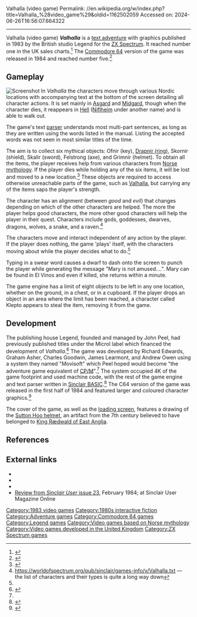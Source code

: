 Valhalla (video game)
Permalink: //en.wikipedia.org/w/index.php?title=Valhalla_%28video_game%29&oldid=1162502059
Accessed on: 2024-06-26T16:56:07.664322



------
Valhalla (video game)
{{for|the cyberpunk indie game|VA-11 Hall-A}}
{{Infobox video game
|title = Valhalla
|image = Valhalla cover.jpg
|alt = 
|developer = Legend
|publisher = {{vgrelease|UK|Legend|NA|Eurosoft International}}
|designer = 
|released = '''1983:''' ZX Spectrum<br>'''1984:''' C64
|genre = [[Interactive fiction]]
|modes = [[Single-player]]
|platforms = [[ZX Spectrum]], [[Commodore 64]]
}}
'''''Valhalla''''' is a [[interactive fiction|text adventure]] with graphics published in 1983 by the British studio Legend for the [[ZX Spectrum]]. It reached number one in the UK sales charts.<ref name='pcgchartszx'>{{cite magazine |title=PCN Charts|magazine=Personal Computer Games|issue=10|publisher=VNU|date=December 1983|page=10|url=https://archive.org/details/PersonalComputerNews/PersonalComputerNews039-07Dec1983/page/n9/mode/2up|access-date=9 December 2021}}</ref> The [[Commodore 64]] version of the game was released in 1984 and reached number five.<ref name='pcgcharts'>{{cite magazine |title=PCG Top 50|magazine=Personal Computer Games|issue=19|publisher=VNU|date=September 1984|page=19|url=https://archive.org/details/personalcomputergames-magazine-10/page/n19/mode/2up|access-date=9 December 2021}}</ref>

==Gameplay==
[[Image:valhalla.png|thumb|left|Screenshot]]
In ''Valhalla'' the characters move through various Nordic locations with accompanying text at the bottom of the screen detailing all character actions. It is set mainly in [[Asgard]] and [[Midgard]], though when the character dies, it reappears in [[Hell]] ([[Niflheim]] under another name) and is able to walk out.

The game's text [[parser]] understands most multi-part sentences, as long as they are written using the words listed in the manual. Listing the accepted words was not seen in most similar titles of the time.

The aim is to collect six mythical objects: Ofnir (key), [[Draupnir|Drapnir (ring)]], Skornir (shield), Skalir (sword), Felstrong (axe), and Grimnir (helmet). To obtain all the items, the player receives help from various characters from [[Norse mythology]]. If the player dies while holding any of the six items, it will be lost and moved to a new location.<ref name=moby>{{Cite web|title=Valhalla for Commodore 64 (1984)|url=https://www.mobygames.com/game/c64/valhalla|access-date=2020-07-02|website=MobyGames}}</ref> These objects are required to access otherwise unreachable parts of the game, such as [[Valhalla]], but carrying any of the items saps the player's strength. 

The character has an alignment (between ''good'' and ''evil'') that changes depending on which of the other characters are helped. The more the player helps good characters, the more other good characters will help the player in their quest. Characters include gods, goddesses, dwarves, dragons, wolves, a snake, and a raven.<ref>https://worldofspectrum.org/pub/sinclair/games-info/v/Valhalla.txt — the list of characters and their types is quite a long way down</ref> 

The characters move and interact independent of any action by the player. If the player does nothing, the game 'plays' itself, with the characters moving about while the player decides what to do.<ref name=moby />

Typing in a swear word causes a dwarf to dash onto the screen to punch the player while generating the message "Mary is not amused....". Mary can be found in El Vinos and even if killed, she returns within a minute.

The game engine has a limit of eight objects to be left in any one location, whether on the ground, in a chest, or in a cupboard. If the player drops an object in an area where the limit has been reached, a character called Klepto appears to steal the item, removing it from the game.

== Development ==
The publishing house Legend, founded and managed by John Peel, had previously published titles under the Microl label which financed the development of ''Valhalla''.<ref name='pcwlegend'>{{cite magazine |title=The legend continues|magazine=Popular Computing Weekly|issue=16|publisher=Sunshine Publications|date=15 December 1983|page=16|url=https://spectrumcomputing.co.uk/page.php?issue_id=2785&page=16|access-date=9 December 2021}}</ref> The game was developed by Richard Edwards, Graham Asher, Charles Goodwin, James Learmont, and Andrew Owen using a system they named "Movisoft" which Peel hoped would become "the adventure game equivalent of [[CP/M]]".<ref name='pcwlegend' /> The system occupied 4K of the game footprint and used machine code, with the rest of the game engine and text parser written in [[Sinclair BASIC]].<ref>{{Cite web|title=Valhalla|url=https://www.retrogamer.net/retro_games80/valhalla/|access-date=2020-07-02|website=RetroGamer|date=28 February 2009}}</ref> The C64 version of the game was released in the first half of 1984 and featured larger and coloured character graphics.<ref>{{cite magazine | last = | first = | date = March 1984 | title = Valhalla converted for the CBM 64 | trans-title = | url = | language = en | magazine = Micro Adventurer | page = 7 | location = | publisher = | access-date =}}</ref>

The cover of the game, as well as the [[loading screen]], features a drawing of the [[Sutton Hoo helmet]], an artifact from the 7th century believed to have belonged to [[Rædwald of East Anglia|King Rædwald of East Anglia]].

==References==
{{reflist}}

==External links==
* {{WoS game|id=0007152|name=Valhalla}}
* {{moby game|id=/valhalla|name=''Valhalla''}}
* {{Internet Archive game|zx_Valhalla_1983_Legend|Valhalla}}
* [http://www.sincuser.f9.co.uk/023/mindgms.htm Review from ''Sinclair User'' issue 23], February 1984; at Sinclair User Magazine Online

[[Category:1983 video games]]
[[Category:1980s interactive fiction]]
[[Category:Adventure games]]
[[Category:Commodore 64 games]]
[[Category:Legend games]]
[[Category:Video games based on Norse mythology]]
[[Category:Video games developed in the United Kingdom]]
[[Category:ZX Spectrum games]]